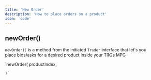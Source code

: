 ```yaml
---
title: 'New Order'
description: 'How to place orders on a product'
icon: 'code'
---
```


## newOrder()
`newOrder()` is a method from the initiated `Trader` interface that let's you place bids/asks for a desired product inside your
TRGs MPG

`newOrder(
    productIndex,
    
    )`